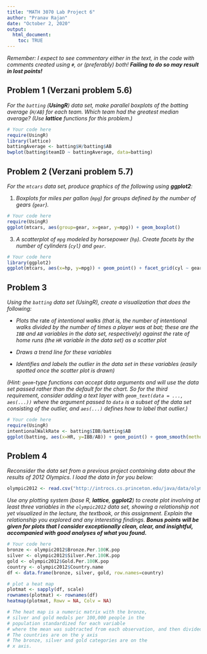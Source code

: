 ```yaml
---
title: "MATH 3070 Lab Project 6"
author: "Pranav Rajan"
date: "October 2, 2020"
output:
  html_document:
    toc: TRUE
---
```


*Remember: I expect to see commentary either in the text, in the code with comments created using `#`, or (preferably) both! **Failing to do so may result in lost points!***

## Problem 1 (Verzani problem 5.6)
*For the `batting` (**UsingR**) data set, make parallel boxplots of the batting average (`H/AB`) for each team. Which team had the greatest median average? (Use **lattice** functions for this problem.)*

```r
# Your code here
require(UsingR)
library(lattice)
battingAverage <- batting$H/batting$AB
bwplot(batting$teamID ~ battingAverage, data=batting)
```

## Problem 2 (Verzani problem 5.7)
*For the `mtcars` data set, produce graphics of the following using **ggplot2**:*

1. *Boxplots for miles per gallon (`mpg`) for groups defined by the number of gears (`gear`).*

```r
# Your code here
require(UsingR)
ggplot(mtcars, aes(group=gear, x=gear, y=mpg)) + geom_boxplot()
```

3. *A scatterplot of `mpg` modeled by horsepower (`hp`). Create facets by the number of cylinders (`cyl`) and `gear`.*

```r
# Your code here
library(ggplot2)
ggplot(mtcars, aes(x=hp, y=mpg)) + geom_point() + facet_grid(cyl ~ gear)
```

## Problem 3
*Using the `batting` data set (UsingR), create a visualization that does the following:*

* *Plots the* rate *of intentional walks (that is, the number of intentional walks divided by the number of times a player was at bat; these are the `IBB` and `AB` variables in the data set, respectively) against the* rate *of home runs (the `HR` variable in the data set) as a scatter plot*

* *Draws a trend line for these variables*

* *Identifies and labels the outlier in the data set in these variables (easily spotted once the scatter plot is drawn)*

*(Hint: `geom`-type functions can accept data arguments and will use the data set passed rather than the default for the chart. So for the third requirement, consider adding a text layer with `geom_text(data = ..., aes(...))` where the argument passed to `data` is a subset of the data set consisting of the outlier, and `aes(...)` defines how to label that outlier.)*

```r
# Your code here
require(UsingR)
intentionalWalkRate <- batting$IBB/batting$AB
ggplot(batting, aes(x=HR, y=IBB/AB)) + geom_point() + geom_smooth(method=lm, fullrange=TRUE)

```


## Problem 4
*Reconsider the data set from a previous project containing data about the results of 2012 Olympics. I load the data in for you below:*

```r
olympic2012 <- read.csv("http://introcs.cs.princeton.edu/java/data/olympic-medals2012.csv")
```

*Use any plotting system (base R, **lattice**, **ggplot2**) to create plot involving at least three variables in the `olympic2012` data set, showing a relationship not yet visualized in the lecture, the textbook, or this assignment. Explain the relationship you explored and any interesting findings. **Bonus points will be given for plots that I consider exceptionally clean, clear, and insightful, accompanied with good analyses of what you found.***

```r
# Your code here
bronze <- olympic2012$Bronze.Per.100K.pop
silver <- olympic2012$Silver.Per.100K.pop
gold <- olympic2012$Gold.Per.100K.pop
country <- olympic2012$Country.name
df <- data.frame(bronze, silver, gold, row.names=country)

# plot a heat map
plotmat <- sapply(df, scale)
rownames(plotmat) <- rownames(df)
heatmap(plotmat, Rowv = NA, Colv = NA)

# The heat map is a numeric matrix with the bronze, 
# silver and gold medals per 100,000 people in the 
# population standardized for each variable 
# where the mean was subtracted from each observation, and then divided by the standard deviation
# The countries are on the y axis 
# The bronze, silver and gold categories are on the
# x axis.

```